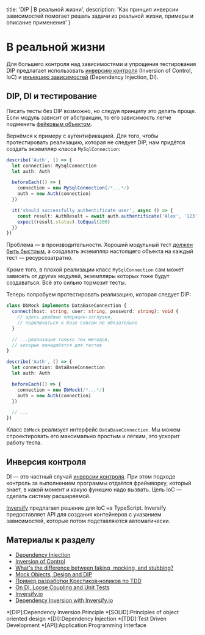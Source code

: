 
  title: 'DIP | В реальной жизни',
  description: 'Как принцип инверсии зависимостей помогает решать задачи из реальной жизни, примеры и описание применения'
}


# В реальной жизни

Для большего контроля над зависимостями и упрощения тестирования DIP предлагает использовать [инверсию контроля](https://en.wikipedia.org/wiki/Inversion_of_control) (Inversion of Control, IoC) и [инъекцию зависимостей](https://en.wikipedia.org/wiki/Dependency_injection) (Dependency Injection, DI).

## DIP, DI и тестирование

Писать тесты без DIP возможно, но следуя принципу это делать проще. Если модуль зависит от абстракции, то его зависимость легче подменить [фейковым объектом](https://stackoverflow.com/questions/346372/whats-the-difference-between-faking-mocking-and-stubbing).

Вернёмся к примеру с аутентификацией. Для того, чтобы протестировать реализацию, которая не следует DIP, нам придётся создать экземпляр класса `MySqlConnection`:

```ts
describe('Auth', () => {
  let connection: MySqlConnection
  let auth: Auth

  beforeEach(() => {
    connection = new MySqlConnection(/*...*/)
    auth = new Auth(connection)
  })

  it('should successfully authentificate user', async () => {
    const result: AuthResult = await auth.authentificate('Alex', '123')
    expect(result.status).toEqual(200)
  })
})
```

Проблема — в производительности. Хороший модульный тест [должен быть быстрым](https://bespoyasov.ru/ttt-tdd/), а создавать экземпляр настоящего объекта на каждый тест — ресурсозатратно.

Кроме того, в плохой реализации класс `MySqlConnection` сам может зависеть от других модулей, экземпляры которых тоже будут создаваться. Всё это сильно тормозит тесты.

Теперь попробуем протестировать реализацию, которая следует DIP:

```ts
class DbMock implements DataBaseConnection {
  connect(host: string, user: string, password: string): void {
    // здесь дешёвые операции-заглушки,
    // подключаться к базе совсем не обязательно
  }

  // ...реализация только тех методов,
  // которые понадобятся для тестов
}

describe('Auth', () => {
  let connection: DataBaseConnection
  let auth: Auth

  beforeEach(() => {
    connection = new DbMock(/*...*/)
    auth = new Auth(connection)
  })

  // ...
})
```

Класс `DbMock` реализует интерфейс `DataBaseConnection`. Мы можем спроектировать его максимально простым и лёгким, это ускорит работу теста.

## Инверсия контроля

DI — это частный случай [инверсии контроля](https://en.wikipedia.org/wiki/Inversion_of_control). При этом подходе контроль за выполнением программы отдаётся фреймворку, который знает, в какой момент и какую функцию надо вызвать. Цель IoC — сделать систему расширяемой.

[Inversify](http://inversify.io/) предлагает решение для IoC на TypeScript. Inversify предоставляет API для создания контейнеров с указанием зависимостей, которые потом подставляются автоматически.

## Материалы к разделу
- [Dependency Injection](https://en.wikipedia.org/wiki/Dependency_injection)
- [Inversion of Control](https://en.wikipedia.org/wiki/Inversion_of_control)
- [What's the difference between faking, mocking, and stubbing?](https://stackoverflow.com/questions/346372/whats-the-difference-between-faking-mocking-and-stubbing)
- [Mock Objects, Design and DIP](https://www.slideshare.net/paskavatta/mo-dip-15104789)
- [Пример разработки Крестиков‑ноликов по TDD](https://bespoyasov.ru/ttt-tdd/)
- [On DI, Loose Coupling and Unit Tests](https://bulldogjob.com/articles/971-on-dependency-injection-loose-coupling-and-unit-tests-in-c)
- [Inversify.io](http://inversify.io/)
- [Dependency Inversion with Inversify.io](https://codeburst.io/understanding-solid-principles-dependency-injection-d570c15560ab)

*[DIP]:Dependency Inversion Principle
*[SOLID]:Principles of object oriented design
*[DI]:Dependency Injection
*[TDD]:Test Driven Development
*[API]:Application Programming Interface
